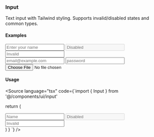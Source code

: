 
<Meta title="UI/Input/Docs" component={Input} />

### Input

Text input with Tailwind styling. Supports invalid/disabled states and common types.

#### Examples

<Canvas>
  <Story name="Placeholder">
    <Input placeholder="Enter your name" className="w-64" />
  </Story>
</Canvas>

<Canvas>
  <Story name="Disabled">
    <Input placeholder="Disabled" disabled className="w-64" />
  </Story>
</Canvas>

<Canvas>
  <Story name="Invalid">
    <Input placeholder="Invalid" aria-invalid className="w-64" />
  </Story>
</Canvas>

<Canvas>
  <Story name="Types">
    <div className="flex w-72 flex-col gap-3">
      <Input type="email" placeholder="email@example.com" />
      <Input type="password" placeholder="password" />
      <Input type="file" />
    </div>
  </Story>
</Canvas>

#### Usage

<Source language="tsx" code={`import { Input } from '@/components/ui/input'

  return (
    <div className='flex flex-col gap-3 w-72'>
      <Input placeholder='Name' />
      <Input placeholder='Disabled' disabled />
      <Input placeholder='Invalid' aria-invalid />
    </div>
  )
}
`} />
